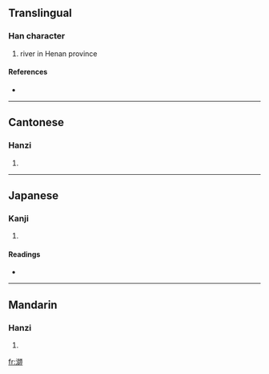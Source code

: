 {{also|浉}}
==Translingual==

===Han character===
{{Han char|rn=85|rad=水|as=10|sn=13|four=3112<sub>7</sub>|canj=水竹口月 (EHRB)}}

# river in Henan province

====References====
* {{Han ref|kx=0640.270|dkj=17972|hdz=31701.070|uh=6EAE|ud=28334|bh=DE69|bd=56937}}

----

==Cantonese==

===Hanzi===
{{yue-hanzi|jyut=|y=si1}}

# {{defn|Cantonese}}

----

==Japanese==

===Kanji===
{{ja-kanji|grade=|rs=水10}}

# {{defn|Japanese}}

====Readings====
* {{ja-readings|on=[[し]] (shi)|kun=}}

----

==Mandarin==

===Hanzi===
{{cmn-hanzi|pin=[[shī]] ([[shi1]]), [[shuò]] ([[shuo4]])|wg=shih<sup>1</sup>, shuo<sup>4</sup>}}

# {{defn|Mandarin}}

[[fr:溮]]